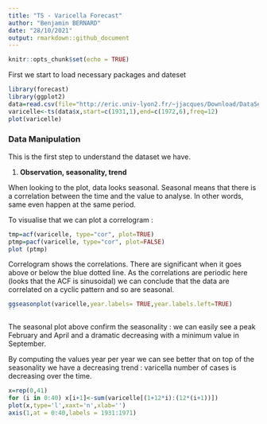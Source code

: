```yaml
---
title: "TS - Varicella Forecast"
author: "Benjamin BERNARD"
date: "28/10/2021"
output: rmarkdown::github_document
---
```


```r
knitr::opts_chunk$set(echo = TRUE)
```

First we start to load necessary packages and dateset

```r
library(forecast)
library(ggplot2)
data=read.csv(file="http://eric.univ-lyon2.fr/~jjacques/Download/DataSet/varicelle.csv")
varicelle<-ts(data$x,start=c(1931,1),end=c(1972,6),freq=12)
plot(varicelle)

```

### Data Manipulation

This is the first step to understand the dataset we have.

1.  **Observation, seasonality, trend**

When looking to the plot, data looks seasonal. Seasonal means that there is a correlation between the time and the value to analyse. In other words, same even happen at the same period.

To visualise that we can plot a correlogram :

```r
tmp=acf(varicelle, type="cor", plot=TRUE)
ptmp=pacf(varicelle, type="cor", plot=FALSE)
plot (ptmp)

```

Correlogram shows the correlations. There are significant when it goes above or below the blue dotted line. As the correlations are periodic here (looks that the ACF is sinusoidal) we can conclude that the data are correlated on a cyclic pattern and so are seasonal.

```r
ggseasonplot(varicelle,year.labels= TRUE,year.labels.left=TRUE)
``
```

The seasonal plot above confirm the seasonality : we can easily see a peak February and April and a dramatic decreasing with a minimum value in September.

By computing the values year per year we can see better that on top of the seasonality we have a decreasing trend : varicella number of cases is decreasing over the time.

```r
x=rep(0,41)
for (i in 0:40) x[i+1]<-sum(varicelle[(1+12*i):(12*(i+1))])
plot(x,type='l',xaxt='n',xlab='')
axis(1,at = 0:40,labels = 1931:1971)
```
